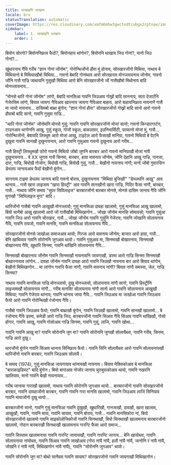 ```yaml
---
title: थाखाइनि थाखाय
locale: brx
statusTranslation: automatic
coverImage: https://res.cloudinary.com/xmfm6mhw3gwctndtcubgx2rptnae/image/upload/v1740468922/small_cover_tratado_de_psicologia_revolucionaria_a4c0dca4e0.webp
sidebar:
    label: 1. थाखाइनि थाखाय
    order: 1
---
```

बियोन सोरगो? बियोननिफ्राय फैदों?, बियोनहाय थांगोन?, बियोननि थाखाय जिउ गोनां?, मानो जिउ गोनां?...

खुंथारनाय गैयि गरीब "ज्ञान गोनां जोंनोम", गोरोन्थिजोंनो हौवा मुं होनाय, सोरखारजोंनो मिथिया, नाथाय बे मिथियानो बे मिथियाखौबो मिथिया... गावनो बेबादि गोनांथाव आरो सोरखाराव मोनज्लायनाय जोनोम, गावनो जोंनि गासै गाज्रि जाथायनि गुसुखौ मिथिया आरो बेनि सोरखारजोंनो जों गासैखौबो मिथोनाय बादि मोनज्लायनाय...

"मोनसे थारि गोनां जोंनोम" लांगो, बेबादि मानसिआ गावनि जिउआव गोख्रों बादि साननाय, सारा देजार्टनि गेजेरसिम लांगो, बियाव जायगा गैयिआव खारनाय जायगा गैयिआव बाहाय, आरो बाहायनिफ्राय नायनानै गासै मा जायो नायनाय... दासिमबो बाथ्रा बुंगोन; "ज्ञान गोनां हौवा" सोरखारजोंनो गोख्रों बादि सानो आरो गावनो हौवाबो बादि सानो, गावनि गुसुवा गाज्रि...

"थारि गोनां जोंनोम" जोंनोमनि मोनसे गुसुं; गावनि गावनि सोरखारजोंनो मोजां सानो; गावनो किन्डारगार्टन, टाउनआव थागोननि आखु, गुसुं स्कूल, गोजौ स्कूल, बाकलावर, इउनिभार्सिटी, फाफानो मोजां मुं, गासै... गोरोन्थिजोंनो, बेबायदि लिरथुम आरो मोजां आखु, टाइटेल आरो फैसाखौ मानिग्रा, गावनो मिथियो बे पेटनि दुखुया गावनि सानखौ दुखुनायनाय, आरो गावनि गुसुआव गावनो दुखुनाय आरो गरीब...

गासै हिस्ट्री लिरथुमखौ फोरो गावनो मिथियो जोंबो जुगनि बारबार आरो गावनो मानिग्राखौ मोजां नांयै दुखुनायनाय... बे XX जुगाव गासै सिनमा, बारबार, हाग्रा मावनाय जोंनोम, जोंनि देहानि आखु गाज्रि, गानजा, दारु, गाज्रि, बियोखै गोजोन, बियोखै गाज्रि, बियोखै गुसुं, गासै... बेखौनो नायनाय नांगौ; मानो जोंबो गुवारसिन डेभलप जानायआव फैदों बेखौनो बुंगोन...

साननाय टाइमा डेभलप जानाय बादि गावनो बोराय, दुखुनायनाय "मिथिग्रा बुजिखौ" "डेभलपनि आखु" आव थानाय... गासै खारा लाइजाम "खारा हिस्ट्री" आव गावनि सानखौनो खारा गाज्रि, गिदिर फैसा नांगौ, बारबार, गासै... नाथाय जोंनि समाव "सुपर सिविलाइज" बारबारजोंनो बारबार मोनसे, मोनसे दासिम जानाय गैयि जोंनि मुगाखौ "सिभिलाइज मुगा" बादि।

थारिजोंनो गासैबो गावनि आखुखौ मोनज्लायो; गुसुं मानसिआ दावहा खालामो, गुसुं मानसिआ आखु खालामो, बियो सानैबो आखु खालामो आरो जों गासैखौबो मिथिखागोन... जोखा जोंनोम मानसि सोमावसो; गावनि गुसुंआ गावनि जिउ आरो गावनि सोरखार, गासै... जोखा जोंनोम गावनि गुसुंनि गेजेराव; गावनि जोखानि सोलायनाय गैयि, गावनि रायजो, गावनि मानसि, गावनि मानसिआ सोलायनाय गैयि...

सोरखारजोंनो मोनसे जाखोआ समाजआव थायो; गिरजा आरो मावनाय जोंनोम; बाजार आरो हाग्रा, गासै... बेनि खाथियाव गावनि सोरोननि जुगआव थायो। गावनि गुसुआव मा, सिनमाखौ बोखारनाय, सिनमाखौ बोखारनाय गैयि, खुथारि सिनमा, गावनि थांखिनि सोलायनाय गैयि...

सिनमाखौ बोखारनाय जोंनोम गावनि सिनमाखौ नायनायनि जायगाखौ, डरमा आरो गाज्रि सिनमा सिनमाखौ बोखारनायाव लांगोन... दावहा जोंनोम गावनि दावहा आरो गावनि जिउखौ नायनाय बार आरो बियाव थांगोन, बेखौनो मिथिखागोन... मा लांगोन गावनि फैसा नांगौ, गावनि मावनाय नांगौ? बियाव नांगौ समस्या, जेल, गाज्रि सिनमा?

नाथाय गावनि मानसिआ गाज्रि मोनज्लायो, दुखु मोनज्लायो, सोलायनाय नांगौ सानो, गावनि हिस्ट्रीनि लाइजामखौ सोलायनाय नांगौ... गरीब मानसि! सोलायनाय नांगौ सानो आरो गावनि सोलायनाय आखुखौ मिथिया; गावनि गेजेराव थांनाय; गावनि थांनाय जाया गैयि... गावनि जिउआव मा जाखोआ गावनि जिउआव फैयो आरो गावनि गोरोन्थिखौ रंजोनाय गैयि।

गासैबो गावनि जिउआव फैयो; गावनि बाथ्राखौ बुंगोन, गावनि जिउखौ खालामो, गावनि सानखौ खालामो... बे रंजोनाय गैयि डरमा, कमेडी आरो गाज्रि जिउ, बारबारजोंनो गावनि सिंआव गैयि सिंआव गावनि थांखिखौ, गोसो होगार, गावनि आखु, गावनि गोसोआव गाज्रि सिनमा, गावनि गुसुं, लाजि, गावनि खोथा...

गावनि गावनि आखु मा? गावनि सोरोननि जुग मा? गावनि सोरोननि जुगखौ सोलायैब्ला, गावनि गरीब, सिनमा, गाज्रि आरो दुखु।

थारजोंनो बुंगोन गावनि सिंआव थानाय सिंनिफ्राय फैयो। गावनि सिंनि सोलायैब्ला आरो गावनि सोलायनायखौ थारिजोंनो गावनि बारबार, गावनि जिउआव सोलायै।

बे समाव (1974), गुसुं मानसिआ जायगायाव थांनायखौ नायनाय। बियाव मेक्सिकोआव बे मानसिआ "बाराकाइडिस्ट" बादि बुंगोन। बियो बागांआव नोजोर जानाय चुरुबुसकोआव थायो, गावनि नखरनि खातियाव, मानो गावनि बेखौ नायनायाव...

गरीब जानाया गाराखौ खालामो, नाथाय गावनि सोरोननि जुगआव थायो... बारबारजोंनो गावनि सोरखारजोंनो बारबार, गावनि दावहाजोंनो बारबार, गावनि गावनि गारा मानसि खालामो, गावनि जिउआव लाजिं सिनियाव गावनि मायाजोंनो दुखु थायो...

बारबारजोंनो सानो, गावनि गुसुं मानसिआ गावनि दुखुखौ, खुथारिखौ, गानजाखौ, दावखौ, खारा खालाम, आखुखौ, गावनि, गावनि माया, गावनि सायाव, गावनि बोराय, गासै... गावनि मानसिफोरा नां, बियो सोरखारजोंनो खालामो गावनि साइकोलोजिकोजों गावनि सिनथाखौ, बियो सिनथाखौ खालामनाय बारबारजोंनो खालामो, गोदान बारबारखौ सिनथाखौ खालामनाय गारन्टि फैसा आरो समाज...

गावनि सिस्ताम खालामनाया गावनि गारन्टि जानायखौ, गावनि गारन्टि जानाय... बेनि खायोब्ला, गावनि सोलायनाया नांयोब्ला, गावनि सिंआव गावनि जाखोआव (गोरा नांयै नांयै, हलौ नांयै नांयै, जानोनि रं नांयै नांयै, जोखनि रं नांयै नांयै, मिथिखागोन नांयै नांयै), गावनि "सोरोननि जुगआव" थायो।

गावनि सोरोननि जुग मा? बोथो सानैब्ला गावनि सायाव? सोरखारजोंनो गावनि जायगाखौ मिथिखागोन।


